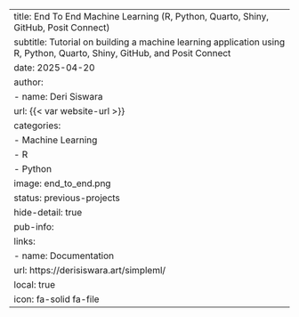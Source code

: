 ---
title: End To End Machine Learning (R, Python, Quarto, Shiny, GitHub, Posit Connect)
subtitle: Tutorial on building a machine learning application using R, Python, Quarto, Shiny, GitHub, and Posit Connect
date: 2025-04-20
author:
  - name: Deri Siswara
    url: {{< var website-url >}}
categories:
  - Machine Learning
  - R
  - Python
image: end_to_end.png
status: previous-projects
hide-detail: true
pub-info:
  links:
    - name: Documentation
      url: https://derisiswara.art/simpleml/
      local: true
      icon: fa-solid fa-file
---